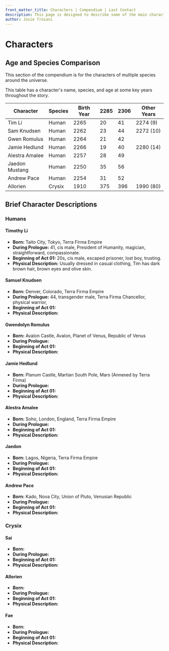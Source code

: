```yaml
---
front_matter_title: Characters | Compendium | Last Contact
description: This page is designed to describe some of the main characters driving the story of the Last Contact universe.
author: Josie Troiani
---
```

# Characters

## Age and Species Comparison

This section of the compendium is for the characters of multiple species around the universe.

This table has a character's name, species, and age at some key years throughout the story.

| Character      | Species | Birth Year | 2285 |  2306   | Other Years |
| -------------- | ------- | ---------- | ---- | ------- | ----------- |
| Tim Li         | Human   | 2265       | 20   | 41      | 2274 (9)    |
| Sam Knudsen    | Human   | 2262       | 23   | 44      | 2272 (10)   |
| Gwen Romulus   | Human   | 2264       | 21   | 42      |             |
| Jamie Hedlund  | Human   | 2266       | 19   | 40      | 2280 (14)   |
| Alestra Amalee | Human   | 2257       | 28   | 49      |             |
| Jaedon Mustang | Human   | 2250       | 35   | 56      |             |
| Andrew Pace    | Human   | 2254       | 31   | 52      |             |
| Allorien       | Crysix  | 1910       | 375  | 396     | 1990 (80)   |

## Brief Character Descriptions

### Humans

#### Timothy Li

- **Born:** Taito City, Tokyo, Terra Firma Empire
- **During Prologue:** 41, cis male, President of Humanity, magician, straightforward, compassionate.
- **Beginning of Act 01:** 20s, cis male, escaped prisoner, lost boy, trusting.
- **Physical Description:** Usually dressed in casual clothing, Tim has dark brown hair, brown eyes and olive skin.

#### Samuel Knudsen

- **Born:** Denver, Colorado, Terra Firma Empire
- **During Prologue:** 44, transgender male, Terra Firma Chancellor, physical warrior, 
- **Beginning of Act 01:**
- **Physical Description:**

#### Gwendolyn Romulus

- **Born:** Avalon Castle, Avalon, Planet of Venus, Republic of Venus
- **During Prologue:**
- **Beginning of Act 01:**
- **Physical Description:**

#### Jamie Hedlund

- **Born:** Planum Castle, Martian South Pole, Mars (Annexed by Terra Firma)
- **During Prologue:**
- **Beginning of Act 01:**
- **Physical Description:**

#### Alestra Amalee

- **Born:** Soho, London, England, Terra Firma Empire
- **During Prologue:**
- **Beginning of Act 01:**
- **Physical Description:**

#### Jaedon

- **Born:** Lagos, Nigeria, Terra Firma Empire
- **During Prologue:**
- **Beginning of Act 01:**
- **Physical Description:**

#### Andrew Pace

- **Born:** Kado, Nova City, Union of Pluto, Venusian Republic
- **During Prologue:**
- **Beginning of Act 01:**
- **Physical Description:**

### Crysix

#### Sai

- **Born:**
- **During Prologue:**
- **Beginning of Act 01:**
- **Physical Description:**

#### Allorien

- **Born:**
- **During Prologue:**
- **Beginning of Act 01:**
- **Physical Description:**

#### Fae

- **Born:**
- **During Prologue:**
- **Beginning of Act 01:**
- **Physical Description:**
